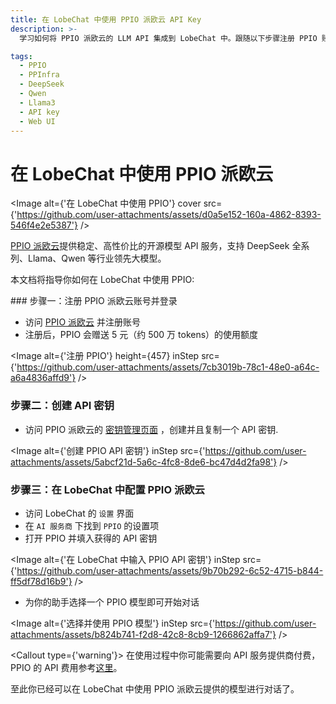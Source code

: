 ```yaml
---
title: 在 LobeChat 中使用 PPIO 派欧云 API Key
description: >-
  学习如何将 PPIO 派欧云的 LLM API 集成到 LobeChat 中。跟随以下步骤注册 PPIO 账号、创建 API Key、并在 LobeChat 中进行设置。

tags:
  - PPIO
  - PPInfra
  - DeepSeek
  - Qwen
  - Llama3
  - API key
  - Web UI
---
```


# 在 LobeChat 中使用 PPIO 派欧云

<Image alt={'在 LobeChat 中使用 PPIO'} cover src={'https://github.com/user-attachments/assets/d0a5e152-160a-4862-8393-546f4e2e5387'} />

[PPIO 派欧云](https://ppinfra.com/user/register?invited_by=RQIMOC\&utm_source=github_lobechat)提供稳定、高性价比的开源模型 API 服务，支持 DeepSeek 全系列、Llama、Qwen 等行业领先大模型。

本文档将指导你如何在 LobeChat 中使用 PPIO:

<Steps>
  ### 步骤一：注册 PPIO 派欧云账号并登录

  - 访问 [PPIO 派欧云](https://ppinfra.com/user/register?invited_by=RQIMOC\&utm_source=github_lobechat) 并注册账号
  - 注册后，PPIO 会赠送 5 元（约 500 万 tokens）的使用额度

  <Image alt={'注册 PPIO'} height={457} inStep src={'https://github.com/user-attachments/assets/7cb3019b-78c1-48e0-a64c-a6a4836affd9'} />

  ### 步骤二：创建 API 密钥

  - 访问 PPIO 派欧云的 [密钥管理页面](https://ppinfra.com/settings/key-management) ，创建并且复制一个 API 密钥.

  <Image alt={'创建 PPIO API 密钥'} inStep src={'https://github.com/user-attachments/assets/5abcf21d-5a6c-4fc8-8de6-bc47d4d2fa98'} />

  ### 步骤三：在 LobeChat 中配置 PPIO 派欧云

  - 访问 LobeChat 的 `设置` 界面
  - 在 `AI 服务商` 下找到 `PPIO` 的设置项
  - 打开 PPIO 并填入获得的 API 密钥

  <Image alt={'在 LobeChat 中输入 PPIO API 密钥'} inStep src={'https://github.com/user-attachments/assets/9b70b292-6c52-4715-b844-ff5df78d16b9'} />

  - 为你的助手选择一个 PPIO 模型即可开始对话

  <Image alt={'选择并使用 PPIO 模型'} inStep src={'https://github.com/user-attachments/assets/b824b741-f2d8-42c8-8cb9-1266862affa7'} />

  <Callout type={'warning'}>
    在使用过程中你可能需要向 API 服务提供商付费，PPIO 的 API 费用参考[这里](https://ppinfra.com/llm-api?utm_source=github_lobe-chat\&utm_medium=github_readme\&utm_campaign=link)。
  </Callout>
</Steps>

至此你已经可以在 LobeChat 中使用 PPIO 派欧云提供的模型进行对话了。
